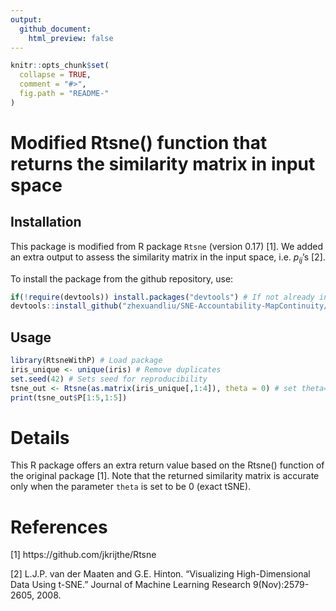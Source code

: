 ```yaml
---
output:
  github_document:
    html_preview: false
---
```


<!-- README.md is generated from README.Rmd. Please edit that file -->

```r
knitr::opts_chunk$set(
  collapse = TRUE,
  comment = "#>",
  fig.path = "README-"
)
```

# Modified Rtsne() function that returns the similarity matrix in input space

## Installation
This package is modified from R package `Rtsne` (version 0.17) [1]. We added an extra output to assess the similarity matrix in the input space, i.e. $p_{ij}$'s [2].

To install the package from the github repository, use:

```r
if(!require(devtools)) install.packages("devtools") # If not already installed
devtools::install_github("zhexuandliu/SNE-Accountability-MapContinuity/RtsneWithP")
```

## Usage

```r
library(RtsneWithP) # Load package
iris_unique <- unique(iris) # Remove duplicates
set.seed(42) # Sets seed for reproducibility
tsne_out <- Rtsne(as.matrix(iris_unique[,1:4]), theta = 0) # set theta=0 to run exact tSNE
print(tsne_out$P[1:5,1:5])
```


# Details
This R package offers an extra return value based on the Rtsne() function of the original package [1]. Note that the returned similarity matrix is accurate only when the parameter `theta` is set to be $0$ (exact tSNE).

# References
[1] https://github.com/jkrijthe/Rtsne

[2] L.J.P. van der Maaten and G.E. Hinton. "Visualizing High-Dimensional Data Using t-SNE." Journal of Machine Learning Research 9(Nov):2579-2605, 2008.
